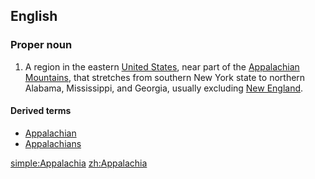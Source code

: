 ==English==
{{wikipedia}}

===Proper noun===
{{en-proper noun}}

# A region in the eastern [[United States]], near part of the [[Appalachian Mountains]], that stretches from southern New York state to northern Alabama, Mississippi, and Georgia, usually excluding [[New England]].

====Derived terms====
* [[Appalachian]]
* [[Appalachians]]

[[simple:Appalachia]]
[[zh:Appalachia]]